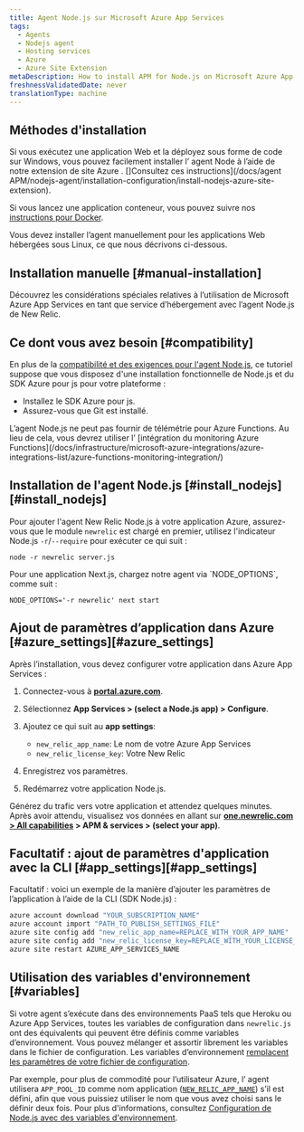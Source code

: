 ```yaml
---
title: Agent Node.js sur Microsoft Azure App Services
tags:
  - Agents
  - Nodejs agent
  - Hosting services
  - Azure
  - Azure Site Extension
metaDescription: How to install APM for Node.js on Microsoft Azure App Services.
freshnessValidatedDate: never
translationType: machine
---
```


## Méthodes d&apos;installation

Si vous exécutez une application Web et la déployez sous forme de code sur Windows, vous pouvez facilement installer l’ agent Node à l’aide de notre extension de site Azure . \[]Consultez ces instructions]\(/docs/agent APM/nodejs-agent/installation-configuration/install-nodejs-azure-site-extension).

Si vous lancez une application conteneur, vous pouvez suivre nos [instructions pour Docker](/docs/apm/agents/nodejs-agent/installation-configuration/install-nodejs-agent-docker).

Vous devez installer l’agent manuellement pour les applications Web hébergées sous Linux, ce que nous décrivons ci-dessous.

## Installation manuelle [#manual-installation]

Découvrez les considérations spéciales relatives à l’utilisation de Microsoft Azure App Services en tant que service d’hébergement avec l’agent Node.js de New Relic.

## Ce dont vous avez besoin [#compatibility]

En plus de la [compatibilité et des exigences pour l&apos;agent Node.js](/docs/agents/nodejs-agent/getting-started/compatibility-requirements-nodejs-agent), ce tutoriel suppose que vous disposez d&apos;une installation fonctionnelle de Node.js et du SDK Azure pour js pour votre plateforme :

* Installez le SDK Azure pour js.
* Assurez-vous que Git est installé.

<Callout variant="important">
  L’agent Node.js ne peut pas fournir de télémétrie pour Azure Functions. Au lieu de cela, vous devrez utiliser l’ [intégration du monitoring Azure Functions](/docs/infrastructure/microsoft-azure-integrations/azure-integrations-list/azure-functions-monitoring-integration/)
</Callout>

## Installation de l&apos;agent Node.js [#install\_nodejs][#install_nodejs]

Pour ajouter l&apos;agent New Relic Node.js à votre application Azure, assurez-vous que le module `newrelic` est chargé en premier, utilisez l&apos;indicateur Node.js `-r`/`--require` pour exécuter ce qui suit :

```shell
node -r newrelic server.js
```

<Callout variant="important">
  Pour une application Next.js, chargez notre agent via `NODE_OPTIONS`, comme suit :

  ```shell
  NODE_OPTIONS='-r newrelic' next start
  ```
</Callout>

## Ajout de paramètres d’application dans Azure [#azure\_settings][#azure_settings]

Après l’installation, vous devez configurer votre application dans Azure App Services :

1. Connectez-vous à <DNT>**[portal.azure.com](https://portal.azure.com)**</DNT>.

2. Sélectionnez <DNT>**App Services &gt; (select a Node.js app) &gt; Configure**</DNT>.

3. Ajoutez ce qui suit au <DNT>**app settings**</DNT>:

   * `new_relic_app_name`: Le nom de votre Azure App Services
   * `new_relic_license_key`: Votre New Relic<InlinePopover type="licenseKey" />

4. Enregistrez vos paramètres.

5. Redémarrez votre application Node.js.

Générez du trafic vers votre application et attendez quelques minutes. Après avoir attendu, visualisez vos données en allant sur <DNT>**[one.newrelic.com &gt; All capabilities](https://one.newrelic.com/all-capabilities) &gt; APM &amp; services &gt; (select your app)**</DNT>.

## Facultatif : ajout de paramètres d&apos;application avec la CLI [#app\_settings][#app_settings]

Facultatif : voici un exemple de la manière d’ajouter les paramètres de l’application à l’aide de la CLI (SDK Node.js) :

```bash
azure account download "YOUR_SUBSCRIPTION_NAME"
azure account import "PATH_TO_PUBLISH_SETTINGS_FILE"
azure site config add "new_relic_app_name=REPLACE_WITH_YOUR_APP_NAME"
azure site config add "new_relic_license_key=REPLACE_WITH_YOUR_LICENSE_KEY"
azure site restart AZURE_APP_SERVICES_NAME
```

## Utilisation des variables d&apos;environnement [#variables]

Si votre agent s’exécute dans des environnements PaaS tels que Heroku ou Azure App Services, toutes les variables de configuration dans `newrelic.js` ont des équivalents qui peuvent être définis comme variables d’environnement. Vous pouvez mélanger et assortir librement les variables dans le fichier de configuration. Les variables d’environnement [remplacent les paramètres de votre fichier de configuration](/docs/agents/nodejs-agent/installation-configuration/nodejs-agent-configuration#methods-and-precedence).

Par exemple, pour plus de commodité pour l’utilisateur Azure, l’ agent utilisera `APP_POOL_ID` comme nom application ([`NEW_RELIC_APP_NAME`](/docs/nodejs/configuring-nodejs-with-environment-variables#app_name)) s’il est défini, afin que vous puissiez utiliser le nom que vous avez choisi sans le définir deux fois. Pour plus d&apos;informations, consultez [Configuration de Node.js avec des variables d&apos;environnement](/docs/nodejs/configuring-nodejs-with-environment-variables).